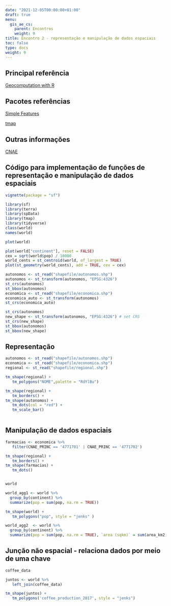 ```yaml
---
date: "2021-12-05T00:00:00+01:00"
draft: true
menu:
  gis_ae_cs:
    parent: Encontros
    weight: 9
title: Encontro 2 - representação e manipulação de dados espaciais
toc: false
type: docs
weight: 9
---
```


## Principal referência

[Geocomputation with R](https://geocompr.robinlovelace.net/index.html)

## Pacotes referências

[Simple Features](https://r-spatial.github.io/sf/)

[tmap](https://cran.r-project.org/web/packages/tmap/vignettes/tmap-getstarted.html)

## Outras informações 

[CNAE](https://concla.ibge.gov.br/busca-online-cnae.html?subclasse=5612100&tipo=cnae&versao=8&view=subclasse)

## Código para implementação de funções de representação e manipulação de dados espaciais

```r
vignette(package = "sf")
```

```r
library(sf)
library(terra)
library(spData)
library(tmap)
library(tidyverse)
class(world)
names(world)
```

```r
plot(world)
```
```r
plot(world["continent"], reset = FALSE)
cex = sqrt(world$pop) / 10000
world_cents = st_centroid(world, of_largest = TRUE)
plot(st_geometry(world_cents), add = TRUE, cex = cex)
```

```r
autonomos <- st_read("shapefile/autonomos.shp")
autonomos <- st_transform(autonomos, "EPSG:4326")
st_crs(autonomos)
st_bbox(autonomos)
economica <- st_read("shapefile/economica.shp")
economica_auto <- st_transform(autonomos)
st_crs(economica_auto)
```

```r
st_crs(autonomos)
new_shape <- st_transform(autonomos, "EPSG:4326") # set CRS
st_crs(new_shape)
st_bbox(autonomos)
st_bbox(new_shape)
```


## Representação

```r
autonomos <- st_read("shapefile/autonomos.shp")
economica <- st_read("shapefile/economica.shp")
regional <- st_read("shapefile/regional.shp")

tm_shape(regional) +
   tm_polygons("NOME",palette = "RdYlBu")

tm_shape(regional) +
   tm_borders() +
tm_shape(autonomos) +
   tm_dots(col = "red") +
   tm_scale_bar()
   
```

## Manipulação de dados espaciais

```r

farmacias <- economica %>% 
   filter(CNAE_PRINC == '4771701' | CNAE_PRINC == '4771702')

tm_shape(regional) +
   tm_borders() +
tm_shape(farmacias) +
   tm_dots()



```

```r
world 

world_agg1 <- world %>%
  group_by(continent) %>%
  summarize(pop = sum(pop, na.rm = TRUE))

tm_shape(world) +
   tm_polygons("pop", style = "jenks" )
```
```r
world_agg2  <- world %>% 
  group_by(continent) %>%
  summarize(pop = sum(pop, na.rm = TRUE), `area (sqkm)` = sum(area_km2), n = n())
```

## Junção não espacial - relaciona dados por meio de uma chave

```r
coffee_data
```

```r
juntos <- world %>% 
   left_join(coffee_data)

tm_shape(juntos) +
   tm_polygons('coffee_production_2017', style = "jenks")
```





